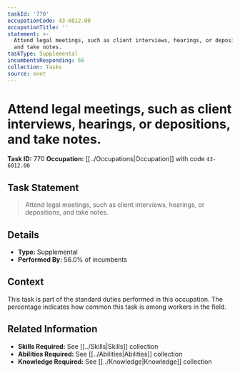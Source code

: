 ```yaml
---
taskId: '770'
occupationCode: 43-6012.00
occupationTitle: ''
statement: >-
  Attend legal meetings, such as client interviews, hearings, or depositions,
  and take notes.
taskType: Supplemental
incumbentsResponding: 56
collection: Tasks
source: onet
---
```

# Attend legal meetings, such as client interviews, hearings, or depositions, and take notes.

**Task ID:** 770
**Occupation:** [[../Occupations|Occupation]] with code `43-6012.00`

## Task Statement

> Attend legal meetings, such as client interviews, hearings, or depositions, and take notes.

## Details

- **Type:** Supplemental
- **Performed By:** 56.0% of incumbents

## Context

This task is part of the standard duties performed in this occupation. The percentage indicates how common this task is among workers in the field.

## Related Information

- **Skills Required:** See [[../Skills|Skills]] collection
- **Abilities Required:** See [[../Abilities|Abilities]] collection
- **Knowledge Required:** See [[../Knowledge|Knowledge]] collection
